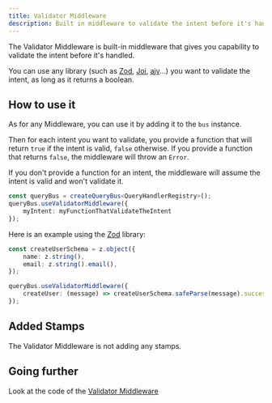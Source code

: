 ```yaml
---
title: Validator Middleware
description: Built in middleware to validate the intent before it's handled.
---
```




The Validator Middleware is built-in middleware that gives you capability to validate the intent before it's handled.

You can use any library (such as [Zod](https://zod.dev), [Joi](https://github.com/hapijs/joi), [ajv](https://ajv.js.org/)...) you want to validate the intent, as long as it returns a boolean.

## How to use it

As for any Middleware, you can use it by adding it to the `bus` instance.

Then for each intent you want to validate, you provide a function that will return `true` if the intent is valid, `false` otherwise.
If you provide a function that returns `false`, the middleware will throw an `Error`.

If you don't provide a function for an intent, the middleware will assume the intent is valid and won't validate it.

```typescript
const queryBus = createQueryBus<QueryHandlerRegistry>();
queryBus.useValidatorMiddleware({
    myIntent: myFunctionThatValidateTheIntent
});
```

Here is an example using the [Zod](https://zod.dev) library:

```typescript
const createUserSchema = z.object({
    name: z.string(),
    email: z.string().email(),
});

queryBus.useValidatorMiddleware({ 
    createUser: (message) => createUserSchema.safeParse(message).success 
});
```

## Added Stamps 

The Validator Middleware is not adding any stamps.

## Going further

<div class='flex flex-row'>
    <span className='pr-2'>Look at the code of the </span>
    <a href="https://github.com/Missive-js/missive.js/tree/main/libs/missive.js/src/middlewares/validator-middleware.ts" class="contents" target="_blank"><Icon name="github" class="mr-2"/>Validator Middleware</a>
</div>
